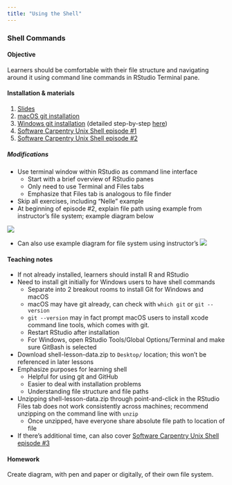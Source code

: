 ```yaml
---
title: "Using the Shell"
---
```


### Shell Commands {#lesson-1}

#### Objective

Learners should be comfortable with their file structure and navigating around it using command line commands in RStudio Terminal pane.

#### Installation & materials

1.  [Slides](slides.qmd)
2.  [macOS git installation](https://git-scm.com/download/mac)
3.  [Windows git installation](https://git-scm.com/download/win) (detailed step-by-step [here](https://carpentries.github.io/workshop-template/#setup))
4.  [Software Carpentry Unix Shell episode #1](https://swcarpentry.github.io/shell-novice/01-intro)
5.  [Software Carpentry Unix Shell episode #2](https://swcarpentry.github.io/shell-novice/02-filedir)

##### Modifications

-   Use terminal window within RStudio as command line interface
    -   Start with a brief overview of RStudio panes
    -   Only need to use Terminal and Files tabs
    -   Emphasize that Files tab is analogous to file finder
-   Skip all exercises, including "Nelle" example
-   At beginning of episode #2, explain file path using example from instructor's file system; example diagram below

![](figures/file-path-example.png)

-   Can also use example diagram for file system using instructor's ![](figures/file-structure-example.png)

#### Teaching notes

-   If not already installed, learners should install R and RStudio
-   Need to install git initially for Windows users to have shell commands
    -   Separate into 2 breakout rooms to install Git for Windows and macOS
    -   macOS may have git already, can check with `which git` or `git --version`
    -   `git --version` may in fact prompt macOS users to install xcode command line tools, which comes with git.
    -   Restart RStudio after installation
    -   For Windows, open RStudio Tools/Global Options/Terminal and make sure GitBash is selected
-   Download shell-lesson-data.zip to `Desktop/` location; this won't be referenced in later lessons
-   Emphasize purposes for learning shell
    -   Helpful for using git and GitHub
    -   Easier to deal with installation problems
    -   Understanding file structure and file paths
-   Unzipping shell-lesson-data.zip through point-and-click in the RStudio Files tab does not work consistently across machines; recommend unzipping on the command line with `unzip`
    -   Once unzipped, have everyone share absolute file path to location of file
-   If there's additional time, can also cover [Software Carpentry Unix Shell episode #3](https://swcarpentry.github.io/shell-novice/03-create)

#### Homework

Create diagram, with pen and paper or digitally, of their own file system.
